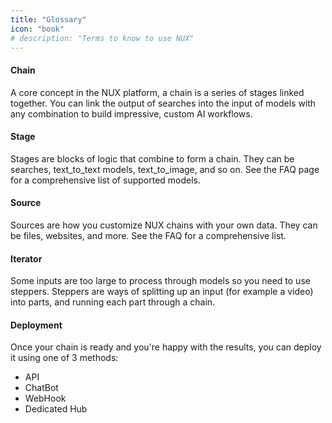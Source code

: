 ```yaml
---
title: "Glossary"
icon: "book"
# description: "Terms to know to use NUX"
---
```



#### Chain
A core concept in the NUX platform, a chain is a series of stages linked together. You can link the output of searches into the input of models with any combination to build impressive, custom AI workflows.

#### Stage
Stages are blocks of logic that combine to form a chain. They can be searches, text_to_text models, text_to_image, and so on. See the FAQ page for a comprehensive list of supported models.

#### Source
Sources are how you customize NUX chains with your own data. They can be files, websites, and more. See the FAQ for a comprehensive list. 

#### Iterator
Some inputs are too large to process through models so you need to use steppers. Steppers are ways of splitting up an input (for example a video) into parts, and running each part through a chain.

#### Deployment
Once your chain is ready and you're happy with the results, you can deploy it using one of 3 methods: 
- API
- ChatBot
- WebHook
- Dedicated Hub

